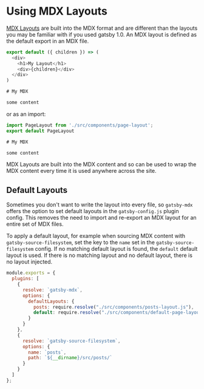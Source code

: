 # Using MDX Layouts

[MDX Layouts][mdx-layouts] are built into the MDX format and are
different than the layouts you may be familiar with if you used gatsby
1.0. An MDX layout is defined as the default export in an MDX file.

```javascript
export default ({ children }) => (
  <div>
    <h1>My Layout</h1>
    <div>{children}</div>
  </div>
)

# My MDX

some content
```

or as an import:

```javascript
import PageLayout from './src/components/page-layout';
export default PageLayout

# My MDX

some content
```

MDX Layouts are built into the MDX content and so can be used to wrap
the MDX content every time it is used anywhere across the site.

## Default Layouts

Sometimes you don't want to write the layout into every file, so
`gatsby-mdx` offers the option to set default layouts in the
`gatsby-config.js` plugin config.  This removes the need to import and
re-export an MDX layout for an entire set of MDX files.

To apply a default layout, for example when sourcing MDX content with
`gatsby-source-filesystem`, set the key to the `name` set in the
`gatsby-source-filesystem` config. If no matching default layout is
found, the `default` default layout is used. If there is no matching
layout and no default layout, there is no layout injected.

```javascript
module.exports = {
  plugins: [
    {
      resolve: `gatsby-mdx`,
      options: {
        defaultLayouts: {
          posts: require.resolve("./src/components/posts-layout.js"),
          default: require.resolve("./src/components/default-page-layout.js")
        }
      }
    },
    {
      resolve: `gatsby-source-filesystem`,
      options: {
        name: `posts`,
        path: `${__dirname}/src/posts/`
      }
    }
  ]
};
```

[mdx-layouts]: TODO